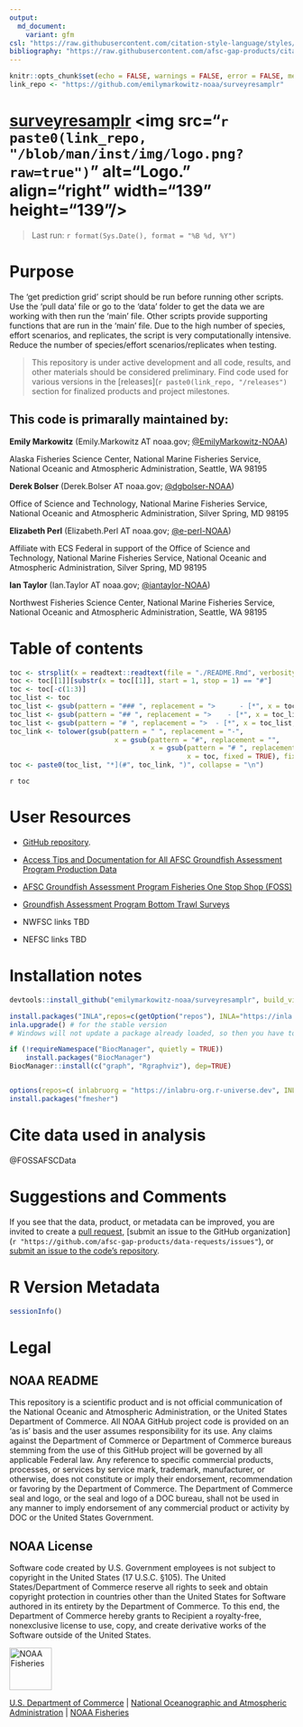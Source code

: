 ```yaml
---
output: 
  md_document: 
    variant: gfm
csl: "https://raw.githubusercontent.com/citation-style-language/styles/master/apa-no-ampersand.csl"
bibliography: "https://raw.githubusercontent.com/afsc-gap-products/citations/main/cite/bibliography.bib"
---
```


```r
knitr::opts_chunk$set(echo = FALSE, warnings = FALSE, error = FALSE, message = FALSE, comment = FALSE)
link_repo <- "https://github.com/emilymarkowitz-noaa/surveyresamplr"
```

<!-- README.md is generated from README.Rmd. Please edit that file -->

# [surveyresamplr](`r link_repo`) <img src="`r paste0(link_repo, "/blob/man/inst/img/logo.png?raw=true")`" alt="Logo." align="right" width="139" height="139"/>

> Last run: `r format(Sys.Date(), format = "%B %d, %Y")`

# Purpose

The 'get prediction grid' script should be run before running other scripts. Use the 'pull data' file or go to the 'data' folder to get the data we are working with then run the 'main' file. Other scripts provide supporting functions that are run in the 'main' file. Due to the high number of species, effort scenarios, and replicates, the script is very computationally intensive. Reduce the number of species/effort scenarios/replicates when testing.

> This repository is under active development and all code, results, and other materials should be considered preliminary. Find code used for various versions in the [releases](`r paste0(link_repo, "/releases")` section for finalized products and project milestones.

## This code is primarally maintained by:


**Emily Markowitz** (Emily.Markowitz AT noaa.gov; [\@EmilyMarkowitz-NOAA](https://github.com/EmilyMarkowitz-NOAA))

Alaska Fisheries Science Center,
National Marine Fisheries Service,
National Oceanic and Atmospheric Administration,
Seattle, WA 98195

**Derek Bolser** (Derek.Bolser AT noaa.gov; [\@dgbolser-NOAA](https://github.com/dgbolser-NOAA))  

Office of Science and Technology,
National Marine Fisheries Service,
National Oceanic and Atmospheric Administration,
Silver Spring, MD 98195

**Elizabeth Perl** (Elizabeth.Perl AT noaa.gov; [\@e-perl-NOAA](https://github.com/e-perl-NOAA))  

Affiliate with ECS Federal in support of the Office of Science and Technology,
National Marine Fisheries Service,
National Oceanic and Atmospheric Administration,
Silver Spring, MD 98195

**Ian Taylor** (Ian.Taylor AT noaa.gov; [\@iantaylor-NOAA](https://github.com/iantaylor-NOAA))

Northwest Fisheries Science Center,
National Marine Fisheries Service,
National Oceanic and Atmospheric Administration,
Seattle, WA 98195

# Table of contents

```r
toc <- strsplit(x = readtext::readtext(file = "./README.Rmd", verbosity = 0)[[2]], split = "\n")
toc <- toc[[1]][substr(x = toc[[1]], start = 1, stop = 1) == "#"]
toc <- toc[-c(1:3)]
toc_list <- toc
toc_list <- gsub(pattern = "### ", replacement = ">      - [*", x = toc_list, fixed = TRUE)
toc_list <- gsub(pattern = "## ", replacement = ">    - [*", x = toc_list, fixed = TRUE)
toc_list <- gsub(pattern = "# ", replacement = ">  - [*", x = toc_list, fixed = TRUE)
toc_link <- tolower(gsub(pattern = " ", replacement = "-", 
                          x = gsub(pattern = "#", replacement = "", 
                                   x = gsub(pattern = "# ", replacement = "", 
                                            x = toc, fixed = TRUE), fixed = TRUE)))
toc <- paste0(toc_list, "*](#", toc_link, ")", collapse = "\n")
```

`r toc`

# User Resources

- [GitHub repository](`r link_repo`).

- [Access Tips and Documentation for All AFSC Groundfish Assessment Program Production Data](https://afsc-gap-products.github.io/gap_products/)

- [AFSC Groundfish Assessment Program Fisheries One Stop Shop (FOSS)](https://www.fisheries.noaa.gov/foss)

- [Groundfish Assessment Program Bottom Trawl Surveys](https://www.fisheries.noaa.gov/alaska/science-data/groundfish-assessment-program-bottom-trawl-surveys)

- NWFSC links TBD

- NEFSC links TBD

# Installation notes

```r
devtools::install_github("emilymarkowitz-noaa/surveyresamplr", build_vignettes = TRUE)
```


```r
install.packages("INLA",repos=c(getOption("repos"), INLA="https://inla.r-inla-download.org/R/stable"), dep=TRUE)
inla.upgrade() # for the stable version
# Windows will not update a package already loaded, so then you have to remove the package and install it from scratch. There are two suggested packages, ‘graph’ and ‘Rgraphviz’, that are on Bioconductor, and you can install those with:

if (!requireNamespace("BiocManager", quietly = TRUE))
    install.packages("BiocManager")
BiocManager::install(c("graph", "Rgraphviz"), dep=TRUE)


options(repos=c( inlabruorg = "https://inlabru-org.r-universe.dev", INLA = "https://inla.r-inla-download.org/R/testing", CRAN = "https://cran.rstudio.com") )
install.packages("fmesher")
```


# Cite data used in analysis

@FOSSAFSCData

<div id="refs"></div>

# Suggestions and Comments

If you see that the data, product, or metadata can be improved, you are invited to create a 
[pull request](`r paste0(link_repo, "/pulls")`), 
[submit an issue to the GitHub organization](`r "https://github.com/afsc-gap-products/data-requests/issues"`), or 
[submit an issue to the code's repository](`r paste0(link_repo, "/issues")`).

# R Version Metadata

```r
sessionInfo()
```

# Legal

## NOAA README

This repository is a scientific product and is not official communication of the National Oceanic and Atmospheric Administration, or the United States Department of Commerce. All NOAA GitHub project code is provided on an ‘as is’ basis and the user assumes responsibility for its use. Any claims against the Department of Commerce or Department of Commerce bureaus stemming from the use of this GitHub project will be governed by all applicable Federal law. Any reference to specific commercial products, processes, or services by service mark, trademark, manufacturer, or otherwise, does not constitute or imply their endorsement, recommendation or favoring by the Department of Commerce. The Department of Commerce seal and logo, or the seal and logo of a DOC bureau, shall not be used in any manner to imply endorsement of any commercial product or activity by DOC or the United States Government.

## NOAA License

Software code created by U.S. Government employees is not subject to copyright in the United States (17 U.S.C. §105). The United States/Department of Commerce reserve all rights to seek and obtain copyright protection in countries other than the United States for Software authored in its entirety by the Department of Commerce. To this end, the Department of Commerce hereby grants to Recipient a royalty-free, nonexclusive license to use, copy, and create derivative works of the Software outside of the United States.

<img src="https://raw.githubusercontent.com/nmfs-general-modeling-tools/nmfspalette/main/man/figures/noaa-fisheries-rgb-2line-horizontal-small.png" alt="NOAA Fisheries" height="75"/>

[U.S. Department of Commerce](https://www.commerce.gov/) \| [National Oceanographic and Atmospheric Administration](https://www.noaa.gov) \| [NOAA Fisheries](https://www.fisheries.noaa.gov/)

